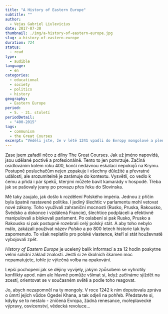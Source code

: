 ```yaml
---
title: "A History of Eastern Europe"
subtitle: ""
author:
  - Vejas Gabriel Liulevicius
date: 2017-07-30
thumbnail: ./img/a-history-of-eastern-europe.jpg
slug: a-history-of-eastern-europe
duration: 724
status:
  - read
type:
  - audible
language:
  - en
categories:
  - educational
  - society
  - politics
  - history
geography:
  - Eastern Europe
period:
  - 5. - 21. století
periodDetail:
  - "400-2015"
tags:
  - communism
  - the Great Courses
excerpt: "Věděli jste, že v létě 1241 vpadli do Evropy mongolové a plenili ji tempem 500km za den? Že bez zadýchání drtili koalici evropských národů? Že měli plán dojet až k atlantiku a cestou si všechno podmanit? Evropu tak, jak ji známe, zachránila jedna nepravděpodobná událost. Víte jaká?"
---
```


Zase jsem zařadil něco z dílny The Great Courses. Jak už jméno napovídá, jsou udělané poctivě a profesionálně. Tento to jen potvrzuje. Začíná osídlováním kolem roku 400, končí nedávnou eskalací nepokojů na Krymu. Postupně posluchačům nejen zopakuje i všechny důležité a převratné události, ale srozumitelně je zarámuje do kontextu. Vysvětlí, co vedlo k čemu a přidá i pár špeků, kterými můžete bavit kamarády v hospodě. Třeba jak se pašovaly jeany po provazu přes řeku do Slovinska.

Mě taky zaujalo, jak došlo k rozdělení Polského impéria. Jednou z příčin byla špatně nastavené politika. I jediný šlechtic v parlamentu mohl vetovat nové zákony. Toho využívali zahraniční mocnosti (Rusko, Pruska, Rakousko, Švédsko a dokonce i vzdálená Francie), šlechtice podpláceli a efektivně manipulovali a blokovali parlament. Po oslabení si pak Rusko, Prusko a Rakousko si pak postupně rozebrali celý polský stát. A aby toho nebylo málo, zakázali používat název _Polsko_ a po 800 letech historie tak bylo zapomenuto. To však neplatilo pro polské vlastence, kteří si stát houževnatě vybojovali zpět.

_History of Eastern Europe_ je ucelený balík informací a za 12 hodin poskytne velmi solidní základ znalostí. Jestli si ze školních škamen moc nepamatujete, tohle je výtečná volba na opakování.

Lepší pochopení jak se dějiny vyvíjely, jakým způsobem se vyhrotily konflikty apod. nám ale hlavně pomůže všímat si, když začínáme sjíždět na zcestí, orientovat se v současném světě a podle toho reagovat.

Jo, abych nezapomněl na ty mongoly. V roce 1242 k nim doputovala zpráva o úmrtí jejich vůdce Ogedei Khana, a tak odjeli na pohřeb. Představte si, kdyby se to nestalo - zničená Evropa, žádná renesance, mořeplavecké výpravy, osvícenství, vědecká revoluce&hellip;
